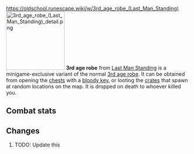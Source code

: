 https://oldschool.runescape.wiki/w/3rd_age_robe_(Last_Man_Standing)
{{Infobox Item
|name = 3rd age robe
|image = [[File:3rd age robe (Last Man Standing).png]]
|release = [[4 August]] [[2016]]
|update = Last Man Standing Beta and Splashing Restrictions  # TODO: Update this
|members = No
|quest = No
|tradeable = No
|placeholder = No
|equipable = Yes
|stackable = No
|noteable = Yes
|options = Wear, Drop
|examine = Fabulously ancient mage protection enchanted in the 3rd Age.
|value = 40
|alchable = No
|weight = 1.8
|id = 20577
}}
[[File:3rd age robe (Last Man Standing) detail.png|160px|left]]
'''3rd age robe''' from [[Last Man Standing]] is a minigame-exclusive variant of the normal [[3rd age robe]]. It can be obtained from opening the [[Chest (Last Man Standing)|chests]] with a [[bloody key]], or looting the [[Crate (Last Man Standing)|crates]] that spawn at random locations on the map. It is dropped on death to whoever killed you.

==Combat stats==
{{Infobox Bonuses
|astab = 0
|aslash = 0
|acrush = 0
|amagic = 19
|arange = 0
|dstab = 0
|dslash = 0
|dcrush = 0
|dmagic = 19
|drange = 0
|str = 0
|rstr = 0
|mdmg = 1
|prayer = 0
|slot = legs
|image = [[File:3rd age robe (Last Man Standing) equipped male.png|160px]]
|altimage = [[File:3rd age robe (Last Man Standing) equipped female.png|160px]]
}}

==Changes==
# TODO: Update this
{{Subject changes header}}
{{Subject changes
|date = 4 August 2016
|update = Last Man Standing
|change = The item was made fully available with the release of Last Man Standing.
}}
{{Subject changes footer}}

{{Last Man Standing In-game Items}}